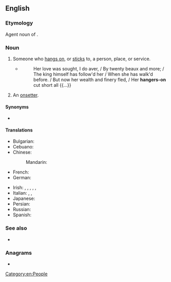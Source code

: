 ==English==

===Etymology===
Agent noun of {{m|en|hang on}}.

===Noun===
{{en-noun|hangers-on}}

# Someone who [[hang on|hangs on]], or [[stick]]s to, a person, place, or service.
#* {{w|Oliver Goldsmith}}
#*: Her love was sought, I do aver, / By twenty beaux and more; / The king himself has follow'd her / When she has walk'd before. / But now her wealth and finery fled, / Her '''hangers-on''' cut short all {{...}}
# {{lb|en|mining|historical}} An [[onsetter]].

====Synonyms====
* {{l|en|onhanger}}

====Translations====
{{trans-top|Someone who hangs on, or sticks}}
* Bulgarian: {{t+|bg|натрапник|m}}
* Cebuano: {{t|ceb|kuyog baboy}}
* Chinese:
*: Mandarin: {{t+|cmn|客|tr=kè}}
* French: {{t+|fr|crampon|m}}
* German: {{t+|de|Trabant|m}}
{{trans-mid}}
* Irish: {{t|ga|angarúinneach|m}}, {{t|ga|baoiteálaí|m}}, {{t|ga|gabhgaire|m}}, {{t|ga|líodrálaí|m}}, {{t|ga|sáilghiolla|m}}, {{t|ga|táthaire|m}}
* Italian: {{t+|it|tirapiedi|m|f}}, {{t+|it|ruffiano|m}}, {{t+|it|scagnozzo|m}}
* Japanese: {{t|ja|取り巻き|tr=とりまき, torimaki}}
* Persian: {{t+|fa|سوری|tr=sûrî}}
* Russian: {{t+|ru|нахле́бник|m}}
* Spanish: {{t+|es|acoplado|m}}
{{trans-bottom}}

===See also===
* {{l|en|flunky}}

===Anagrams===
* {{anagrams|en|a=aeghnnor|on-hanger|onhanger}}

[[Category:en:People]]